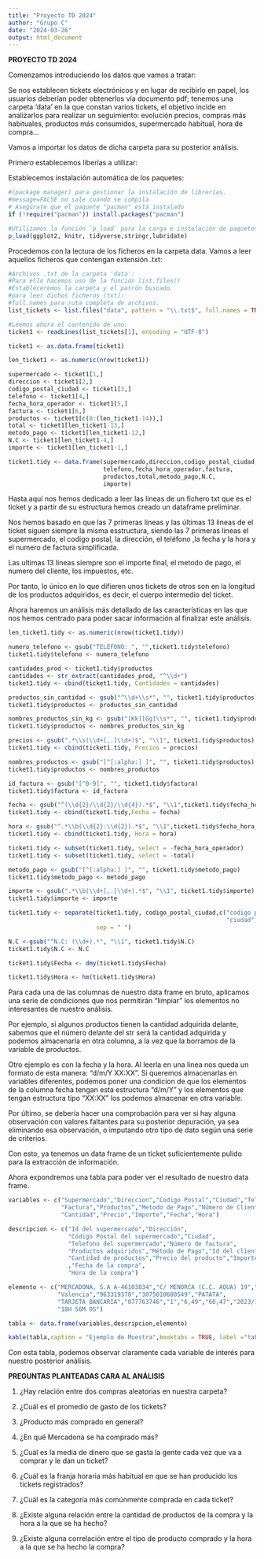 ```yaml
---
title: "Proyecto TD 2024"
author: "Grupo C"
date: "2024-03-26"
output: html_document
---
```


**PROYECTO TD 2024**

Comenzamos introduciendo los datos que vamos a tratar:

Se nos establecen tickets electrónicos y en lugar de recibirlo en papel, los usuarios deberían poder obtenerlos vía documento pdf; tenemos una carpeta 'data'
en la que constan varios tickets, el objetivo incide en analizarlos para realizar un seguimiento: evolución precios, compras más habituales, productos más consumidos, supermercado habitual, hora de compra...

Vamos a importar los datos de dicha carpeta para su posterior análisis.

Primero establecemos liberías a utilizar:

Establecemos instalación automática de los paquetes:

```r
#(package manager) para gestionar la instalación de librerías. 
#message=FALSE no sale cuando se compila
# Asegúrate que el paquete "pacman" está instalado
if (!require("pacman")) install.packages("pacman")

#Utilizamos la función `p_load` para la carga e instalación de paquetes
p_load(ggplot2, knitr, tidyverse,stringr,lubridate)
```

Procedemos con la lectura de los ficheros en la carpeta data.
Vamos a leer aquellos ficheros que contengan extensión .txt:

```r
#Archivos .txt de la carpeta 'data':
#Para ello hacemos uso de la función list.files()
#Estableceremos la carpeta y el patrón buscado
#para leer dichos ficheros (txt):
#full.names para ruta completa de archivos.
list_tickets <- list.files("data", pattern = "\\.txt$", full.names = TRUE)

#Leemos ahora el contenido de uno:
ticket1 <- readLines(list_tickets[1], encoding = "UTF-8")

ticket1 <- as.data.frame(ticket1)

len_ticket1 <- as.numeric(nrow(ticket1))

supermercado <- ticket1[1,]
direccion <- ticket1[2,]
codigo_postal_ciudad <- ticket1[3,]
telefono <- ticket1[4,]
fecha_hora_operador <- ticket1[5,]
factura <- ticket1[6,]
productos <- ticket1[c(8:(len_ticket1-14)),]
total <- ticket1[len_ticket1-13,]
metodo_pago <- ticket1[len_ticket1-12,]
N.C <- ticket1[len_ticket1-4,]
importe <- ticket1[len_ticket1-1,]

ticket1.tidy <- data.frame(supermercado,direccion,codigo_postal_ciudad,
                           telefono,fecha_hora_operador,factura,
                           productos,total,metodo_pago,N.C,
                           importe)

```

Hasta aquí nos hemos dedicado a leer las lineas de un fichero txt que es el ticket y a partir de su estructura hemos creado un dataframe preliminar.

Nos hemos basado en que las 7 primeras lineas y las últimas 13 lineas de el ticket siguen siempre la misma esstructura, siendo las 7 primeras lineas el supermercado, el codigo postal, la dirección, el teléfono ,la fecha y la hora y el numero de factura simplificada.

Las ultimas 13 lineas siempre son el importe final, el metodo de pago, el numero del cliente, los impuestos, etc.

Por tanto, lo único en lo que difieren unos tickets de otros son en la longitud de los productos adquiridos, es decir, el cuerpo intermedio del ticket.


Ahora haremos un análisis más detallado de las características en las que nos hemos centrado para poder sacar información al finalizar este análisis.

```r
len_ticket1.tidy <- as.numeric(nrow(ticket1.tidy))

numero_telefono <- gsub("TELÉFONO: ", "",ticket1.tidy$telefono)
ticket1.tidy$telefono <- numero_telefono

cantidades_prod <- ticket1.tidy$productos
cantidades <- str_extract(cantidades_prod, "^\\d+")
ticket1.tidy <- cbind(ticket1.tidy, Cantidades = cantidades)

productos_sin_cantidad <- gsub("^\\d+\\s*", "", ticket1.tidy$productos)
ticket1.tidy$productos <- productos_sin_cantidad

nombres_productos_sin_kg <- gsub("[Kk][Gg]\\s*", "", ticket1.tidy$productos)
ticket1.tidy$productos <- nombres_productos_sin_kg

precios <- gsub(".*\\s(\\d+[,.]\\d+)$", "\\1", ticket1.tidy$productos)
ticket1.tidy <- cbind(ticket1.tidy, Precios = precios)

nombres_productos <- gsub("[^[:alpha:] ]", "", ticket1.tidy$productos)
ticket1.tidy$productos <- nombres_productos

id_factura <- gsub("[^0-9]", "", ticket1.tidy$factura)
ticket1.tidy$factura <- id_factura

fecha <- gsub("^(\\d{2}/\\d{2}/\\d{4}).*$", "\\1",ticket1.tidy$fecha_hora_operador)
ticket1.tidy <- cbind(ticket1.tidy,Fecha = fecha)

hora <- gsub("^.*\\b(\\d{2}:\\d{2}).*$", "\\1",ticket1.tidy$fecha_hora_operador)
ticket1.tidy <- cbind(ticket1.tidy, Hora = hora)

ticket1.tidy <- subset(ticket1.tidy, select = -fecha_hora_operador)
ticket1.tidy <- subset(ticket1.tidy, select = -total)

metodo_pago <- gsub("[^[:alpha:] ]", "", ticket1.tidy$metodo_pago)
ticket1.tidy$metodo_pago <- metodo_pago

importe <- gsub(".*\\b(\\d+[,.]\\d+).*$", "\\1", ticket1.tidy$importe)
ticket1.tidy$importe <- importe

ticket1.tidy <- separate(ticket1.tidy, codigo_postal_ciudad,c("codigo postal",
                                                              "ciudad"), 
                         sep = " ")

N.C <-gsub("^N.C: (\\d+).*", "\\1", ticket1.tidy$N.C)
ticket1.tidy$N.C <- N.C

ticket1.tidy$Fecha <- dmy(ticket1.tidy$Fecha)

ticket1.tidy$Hora <- hm(ticket1.tidy$Hora)
```

Para cada una de las columnas de nuestro data frame en bruto, aplicamos una serie de condiciones que nos permitirán "limpiar" los elementos no interesantes de nuestro análisis.

Por ejemplo, si algunos productos tienen la cantidad adquirida delante, sabemos que el número delante del str será la cantidad adquirida y podemos almacenarla en otra columna, a la vez que la borramos de la variable de productos.

Otro ejemplo es con la fecha y la hora.
Al leerla en una linea nos queda un formato de esta manera: "d/m/Y XX:XX".
Si queremos almacenarlas en variables diferentes, podemos poner una condicion de que los elementos de la columna fecha tengan esta estructura "d/m/Y" y los elementos que tengan estructura tipo "XX:XX" los podemos almacenar en otra variable.

Por último, se debería hacer una comprobación para ver si hay alguna observación con valores faltantes para su posterior depuración, ya sea eliminando esa observación, o imputando otro tipo de dato según una serie de criterios.

Con esto, ya tenemos un data frame de un ticket suficientemente pulido para
la extracción de información.

Ahora expondremos una tabla para poder ver el resultado de nuestro data frame.


```r
variables <- c("Supermercado","Direccion","Codigo Postal","Ciudad","Telefono",
               "Factura","Productos","Metodo de Pago","Número de Cliente",
               "Cantidad","Precio","Importe","Fecha","Hora")

descripcion <- c("Id del supermercado","Dirección",
                 "Código Postal del supermercado","Ciudad",
                 "Telefono del supermercado","Número de factura",
                 "Productos adquiridos","Método de Pago","Id del cliente",
                 "Cantidad de productos","Precio del producto","Importe final"
                 ,"Fecha de la compra",
                 "Hora de la compra")

elemento <- c("MERCADONA, S.A A-46103834","C/ MENORCA (C.C. AQUA) 19","46023",
              "Valencia","963319378","3075010680549","PATATA",
              "TARJETA BANCARIA","077763746","1","6,49","60,47","2023/12/18",
              "18H 56M 0S")

tabla <- data.frame(variables,descripcion,elemento)

kable(tabla,caption = "Ejemplo de Muestra",booktabs = TRUE, label ="tab:tabla")
```

Con esta tabla, podemos observar claramente cada variable de interés para nuestro posterior análisis.

**PREGUNTAS PLANTEADAS CARA AL ANÁLISIS**

1. ¿Hay relación entre dos compras aleatorias en nuestra carpeta?

2. ¿Cuál es el promedio de gasto de los tickets?

3. ¿Producto más comprado en general?

4. ¿En qué Mercadona se ha comprado más?

5. ¿Cuál es la media de dinero que se gasta la gente cada vez que va a comprar y le dan un ticket?

6. ¿Cuál es la franja horaria más habitual en que se han producido los tickets registrados?

7. ¿Cuál es la categoría más comúnmente comprada en cada ticket?

8. ¿Existe alguna relación entre la cantidad de productos de la compra y la hora a la que se ha hecho?

9. ¿Existe alguna correlación entre el tipo de producto comprado y la hora a la que se ha hecho la compra?




